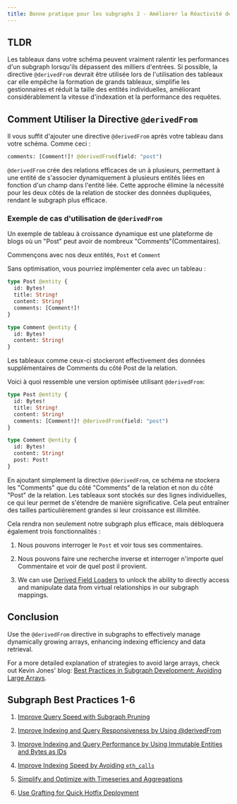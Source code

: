 ```yaml
---
title: Bonne pratique pour les subgraphs 2 - Améliorer la Réactivité de l'Indexation et des Requêtes en Utilisant @derivedFrom
---
```


## TLDR

Les tableaux dans votre schéma peuvent vraiment ralentir les performances d'un subgraph lorsqu'ils dépassent des milliers d'entrées. Si possible, la directive `@derivedFrom` devrait être utilisée lors de l'utilisation des tableaux car elle empêche la formation de grands tableaux, simplifie les gestionnaires et réduit la taille des entités individuelles, améliorant considérablement la vitesse d'indexation et la performance des requêtes.

## Comment Utiliser la Directive `@derivedFrom`

Il vous suffit d'ajouter une directive `@derivedFrom` après votre tableau dans votre schéma. Comme ceci :

```graphql
comments: [Comment!]! @derivedFrom(field: "post")
```

`@derivedFrom` crée des relations efficaces de un à plusieurs, permettant à une entité de s'associer dynamiquement à plusieurs entités liées en fonction d'un champ dans l'entité liée. Cette approche élimine la nécessité pour les deux côtés de la relation de stocker des données dupliquées, rendant le subgraph plus efficace.

### Exemple de cas d'utilisation de `@derivedFrom`

Un exemple de tableau à croissance dynamique est une plateforme de blogs où un "Post" peut avoir de nombreux "Comments"(Commentaires).

Commençons avec nos deux entités, `Post` et `Comment`

Sans optimisation, vous pourriez implémenter cela avec un tableau :

```graphql
type Post @entity {
  id: Bytes!
  title: String!
  content: String!
  comments: [Comment!]!
}

type Comment @entity {
  id: Bytes!
  content: String!
}
```

Les tableaux comme ceux-ci stockeront effectivement des données supplémentaires de Comments du côté Post de la relation.

Voici à quoi ressemble une version optimisée utilisant `@derivedFrom`:

```graphql
type Post @entity {
  id: Bytes!
  title: String!
  content: String!
  comments: [Comment!]! @derivedFrom(field: "post")
}

type Comment @entity {
  id: Bytes!
  content: String!
  post: Post!
}
```

En ajoutant simplement la directive `@derivedFrom`, ce schéma ne stockera les "Comments" que du côté "Comments" de la relation et non du côté "Post" de la relation. Les tableaux sont stockés sur des lignes individuelles, ce qui leur permet de s'étendre de manière significative. Cela peut entraîner des tailles particulièrement grandes si leur croissance est illimitée.

Cela rendra non seulement notre subgraph plus efficace, mais débloquera également trois fonctionnalités :

1. Nous pouvons interroger le `Post` et voir tous ses commentaires.

2. Nous pouvons faire une recherche inverse et interroger n'importe quel Commentaire et voir de quel post il provient.

3. We can use [Derived Field Loaders](/subgraphs/developing/creating/graph-ts/api/#looking-up-derived-entities) to unlock the ability to directly access and manipulate data from virtual relationships in our subgraph mappings.

## Conclusion

Use the `@derivedFrom` directive in subgraphs to effectively manage dynamically growing arrays, enhancing indexing efficiency and data retrieval.

For a more detailed explanation of strategies to avoid large arrays, check out Kevin Jones' blog: [Best Practices in Subgraph Development: Avoiding Large Arrays](https://thegraph.com/blog/improve-subgraph-performance-avoiding-large-arrays/).

## Subgraph Best Practices 1-6

1. [Improve Query Speed with Subgraph Pruning](/subgraphs/cookbook/pruning/)

2. [Improve Indexing and Query Responsiveness by Using @derivedFrom](/subgraphs/cookbook/derivedfrom/)

3. [Improve Indexing and Query Performance by Using Immutable Entities and Bytes as IDs](/subgraphs/cookbook/immutable-entities-bytes-as-ids/)

4. [Improve Indexing Speed by Avoiding `eth_calls`](/subgraphs/cookbook/avoid-eth-calls/)

5. [Simplify and Optimize with Timeseries and Aggregations](/subgraphs/cookbook/timeseries/)

6. [Use Grafting for Quick Hotfix Deployment](/subgraphs/cookbook/grafting-hotfix/)
